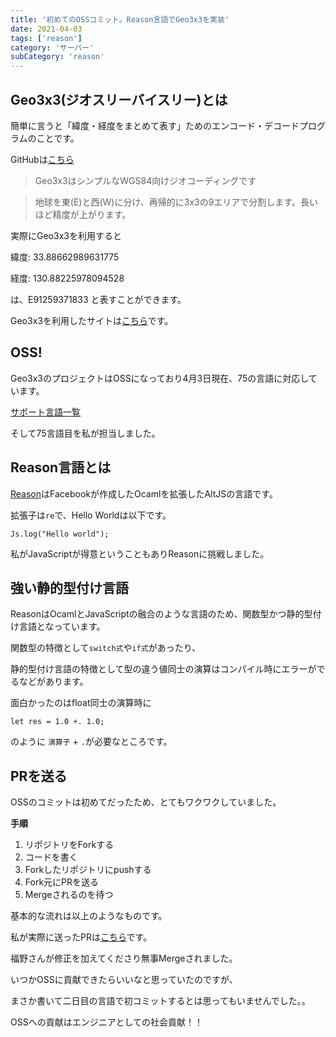```yaml
---
title: '初めてのOSSコミット。Reason言語でGeo3x3を実装'
date: 2021-04-03
tags: ['reason']
category: 'サーバー'
subCategory: 'reason'
---
```


## Geo3x3(ジオスリーバイスリー)とは

簡単に言うと「緯度・経度をまとめて表す」ためのエンコード・デコードプログラムのことです。

GitHubは[こちら](https://github.com/taisukef/Geo3x3)

> Geo3x3はシンプルなWGS84向けジオコーディングです

> 地球を東(E)と西(W)に分け、再帰的に3x3の9エリアで分割します。長いほど精度が上がります。

実際にGeo3x3を利用すると

緯度: 33.88662989631775

経度: 130.88225978094528

は、E91259371833 と表すことができます。

Geo3x3を利用したサイトは[こちら](https://code4sabae.github.io/geo3x3-map/)です。

## OSS!

Geo3x3のプロジェクトはOSSになっており4月3日現在、75の言語に対応しています。

[サポート言語一覧](https://taisukef.github.io/Geo3x3/langlist.html)

そして75言語目を私が担当しました。

## Reason言語とは

[Reason](https://reasonml.github.io)はFacebookが作成したOcamlを拡張したAltJSの言語です。

拡張子は`re`で、Hello Worldは以下です。

```reason
Js.log("Hello world");
```

私がJavaScriptが得意ということもありReasonに挑戦しました。

## 強い静的型付け言語

ReasonはOcamlとJavaScriptの融合のような言語のため、関数型かつ静的型付け言語となっています。

関数型の特徴として`switch式`や`if式`があったり、

静的型付け言語の特徴として型の違う値同士の演算はコンパイル時にエラーがでるなどがあります。

面白かったのはfloat同士の演算時に

```reason
let res = 1.0 +. 1.0;
```

のように `演算子` + `.`が必要なところです。

## PRを送る

OSSのコミットは初めてだったため、とてもワクワクしていました。

**手順**

1. リポジトリをForkする
2. コードを書く
3. Forkしたリポジトリにpushする
4. Fork元にPRを送る
5. Mergeされるのを待つ

基本的な流れは以上のようなものです。

私が実際に送ったPRは[こちら](https://github.com/taisukef/Geo3x3/pull/38)です。

福野さんが修正を加えてくださり無事Mergeされました。

いつかOSSに貢献できたらいいなと思っていたのですが、

まさか書いて二日目の言語で初コミットするとは思ってもいませんでした。。

OSSへの貢献はエンジニアとしての社会貢献！！
